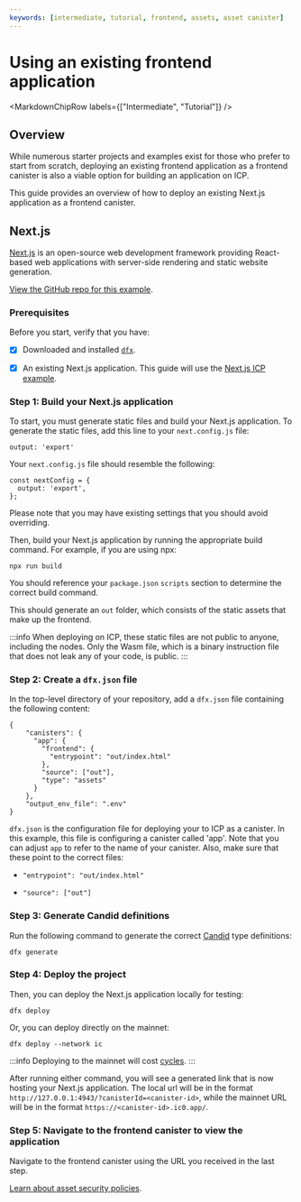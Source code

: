 ```yaml
---
keywords: [intermediate, tutorial, frontend, assets, asset canister]
---
```




# Using an existing frontend application

<MarkdownChipRow labels={["Intermediate", "Tutorial"]} />

## Overview

While numerous starter projects and examples exist for those who prefer to start from scratch, deploying an existing frontend application as a frontend <GlossaryTooltip>canister</GlossaryTooltip> is also a viable option for building an application on ICP.

This guide provides an overview of how to deploy an existing Next.js application as a frontend canister.

## Next.js

[Next.js](https://nextjs.org/) is an open-source web development framework providing React-based web applications with server-side rendering and static website generation.

[View the GitHub repo for this example](https://github.com/jennifertrin/nextjsicp).

### Prerequisites

Before you start, verify that you have:

- [x] Downloaded and installed [`dfx`](https://github.com/dfinity/sdk/releases/latest).

- [x] An existing Next.js application. This guide will use the [Next.js ICP example](https://github.com/jennifertrin/nextjsicp).

### Step 1: Build your Next.js application

To start, you must generate static files and build your Next.js application. To generate the static files, add this line to your `next.config.js` file:

```
output: 'export'
```

Your `next.config.js` file should resemble the following:

```
const nextConfig = {
  output: 'export',
};
```

Please note that you may have existing settings that you should avoid overriding.

Then, build your Next.js application by running the appropriate build command. For example, if you are using npx:

```
npx run build
```

You should reference your `package.json` `scripts` section to determine the correct build command.

This should generate an `out` folder, which consists of the static assets that make up the frontend.

:::info
When deploying on ICP, these static files are not public to anyone, including the nodes. Only the Wasm file, which is a binary instruction file that does not leak any of your code, is public.
:::

### Step 2: Create a `dfx.json` file

In the top-level directory of your repository, add a `dfx.json` file containing the following content:

```
{
    "canisters": {
      "app": {
        "frontend": {
          "entrypoint": "out/index.html"
        },
        "source": ["out"],
        "type": "assets"
      }
    },
    "output_env_file": ".env"
}
```

`dfx.json` is the configuration file for deploying your to ICP as a canister. In this example, this file is configuring a canister called 'app'. Note that you can adjust `app` to refer to the name of your canister. Also, make sure that these point to the correct files:

- `"entrypoint": "out/index.html"`

- `"source": ["out"]`

### Step 3: Generate Candid definitions

Run the following command to generate the correct [Candid](/docs/current/developer-docs/smart-contracts/candid/candid-concepts) type definitions:

```
dfx generate
```

### Step 4: Deploy the project

Then, you can deploy the Next.js application locally for testing:

```
dfx deploy
```

Or, you can deploy directly on the mainnet:

```
dfx deploy --network ic
```

:::info
Deploying to the mainnet will cost [cycles](/docs/current/developer-docs/getting-started/cycles/overview).
:::

After running either command, you will see a generated link that is now hosting your Next.js application. The local url will be in the format `http://127.0.0.1:4943/?canisterId=<canister-id>`, while the mainnet URL will be in the format `https://<canister-id>.ic0.app/`.

### Step 5: Navigate to the frontend canister to view the application

Navigate to the frontend canister using the URL you received in the last step.

[Learn about asset security policies](asset-security.mdx).